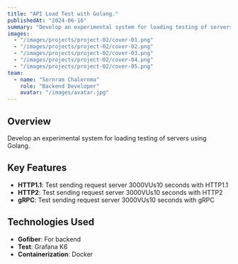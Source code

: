 ```yaml
---
title: "API Load Test with Golang."
publishedAt: "2024-06-16"
summary: "Develop an experimental system for loading testing of servers using Golang."
images:
  - "/images/projects/project-02/cover-01.png"
  - "/images/projects/project-02/cover-02.png"
  - "/images/projects/project-02/cover-03.png"
  - "/images/projects/project-02/cover-04.png"
  - "/images/projects/project-02/cover-05.png"
team:
  - name: "Sornram Chalernma"
    role: "Backend Developer"
    avatar: "/images/avatar.jpg"
---
```


## Overview

Develop an experimental system for loading testing of servers using Golang.

## Key Features

- **HTTP1.1**: Test sending request server 3000VUs10 seconds with HTTP1.1
- **HTTP2**: Test sending request server 3000VUs10 seconds with HTTP2
- **gRPC**: Test sending request server 3000VUs10 seconds with gRPC


## Technologies Used

- **Gofiber**: For backend 
- **Test**: Grafana K6
- **Containerization**: Docker
